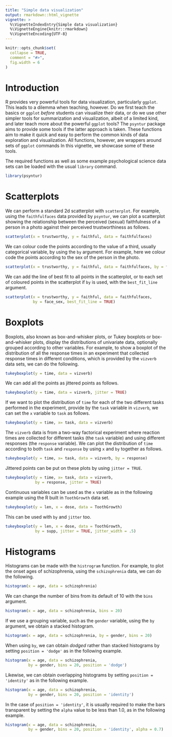 ```yaml
---
title: "Simple data visualization"
output: rmarkdown::html_vignette
vignette: >
  %\VignetteIndexEntry{Simple data visualization}
  %\VignetteEngine{knitr::rmarkdown}
  %\VignetteEncoding{UTF-8}
---
```


```r
knitr::opts_chunk$set(
  collapse = TRUE,
  comment = "#>",
  fig.width = 6
)
```

# Introduction

R provides very powerful tools for data visualization, particularly `ggplot`.
This leads to a dilemma when teaching, however.
Do we first teach the basics or `ggplot` *before* students can visualize their data, or do we use other simpler tools for summarization and visualization, albeit of a limited kind, and later teach more about the powerful `ggplot` tools?
The `psyntur` package aims to provide some tools if the latter approach is taken.
These functions aim to make it quick and easy to perform the common kinds of data exploration and visualization.
All functions, however, are wrappers around sets of `ggplot` commands
In this vignette, we showcase some of these tools.

The required functions as well as some example psychological science data sets can be loaded with the usual `library` command.
```r
library(psyntur)
```

# Scatterplots

We can perform a standard 2d scatterplot with `scatterplot`.
For example, using the `faithfulfaces` data provided by `psyntur`, we can plot a scatterplot showing the relationship between the perceived (sexual) faithfulness of a person in a photo against their perceived trustworthiness as follows.
```r
scatterplot(x = trustworthy, y = faithful, data = faithfulfaces)
```

We can colour code the points according to the value of a third, usually categorical variable, by using the `by` argument.
For example, here we colour code the points according to the sex of the person in the photo.
```r
scatterplot(x = trustworthy, y = faithful, data = faithfulfaces, by = face_sex)
```

We can add the line of best fit to all points in the scatterplot, or to each set of coloured points in the scatterplot if `by` is used, with the `best_fit_line` argument.
```r
scatterplot(x = trustworthy, y = faithful, data = faithfulfaces, 
            by = face_sex, best_fit_line = TRUE)
```

# Boxplots

Boxplots, also known as box-and-whisker plots, or Tukey boxplots or box-and-whisker plots, display the distributions of univariate data, optionally grouped according to other variables.
For example, to show a boxplot of the distribution of all the response times in an experiment that collected response times in different conditions, which 
is provided by the `vizverb` data sets, we can do the following.
```r
tukeyboxplot(y = time, data = vizverb)
```

We can add all the points as jittered points as follows.
```r
tukeyboxplot(y = time, data = vizverb, jitter = TRUE)
```

If we want to plot the distribution of `time` for each of the two different tasks performed in the experiment, provide by the `task` variable in `vizverb`, we can set the `x` variable to `task` as follows.
```r
tukeyboxplot(y = time, x= task, data = vizverb)
```

The `vizverb` data is from a two-way factorical experiment where reaction times are collected for different tasks (the `task` variable) and using different responses (the `response` variable).
We can plot the distribution of `time` according to both `task` and `response` by using `x` and `by` together as follows.
```r
tukeyboxplot(y = time, x= task, data = vizverb, by = response)
```

Jittered points can be put on these plots by using `jitter = TRUE`.
```r
tukeyboxplot(y = time, x= task, data = vizverb,
             by = response, jitter = TRUE)
```

Continuous variables can be used as the `x` variable as in the following example using the R built in `ToothGrowth` data set.
```r
tukeyboxplot(y = len, x = dose, data = ToothGrowth)
```

This can be used with `by` and `jitter` too.
```r
tukeyboxplot(y = len, x = dose, data = ToothGrowth,
             by = supp, jitter = TRUE, jitter_width = .5)
```


# Histograms 

Histograms can be made with the `histrogram` function.
For example, to plot the onset ages of schizophrenia, using the `schizophrenia` data, we can do the following.
```r
histogram(x = age, data = schizophrenia)
```

We can change the number of bins from its default of 10 with the `bins` argument.
```r
histogram(x = age, data = schizophrenia, bins = 20)
``` 

If we use a grouping variable, such as the `gender` variable, using the `by` argument, we obtain a stacked histogram.
```r
histogram(x = age, data = schizophrenia, by = gender, bins = 20)
```

When using `by`, we can obtain *dodged* rather than stacked histograms by setting `position = 'dodge'` as in the following example.
```r
histogram(x = age, data = schizophrenia, 
          by = gender, bins = 20, position = 'dodge')
```

Likewise, we can obtain overlapping histograms by setting `position = 'identity'` as in the following example.
```r
histogram(x = age, data = schizophrenia, 
          by = gender, bins = 20, position = 'identity')
```

In the case of `position = 'identity'`, it is usually required to make the bars transparent by setting the `alpha` value to be less than 1.0, as in the following example.
```r
histogram(x = age, data = schizophrenia, 
          by = gender, bins = 20, position = 'identity', alpha = 0.7)
```

